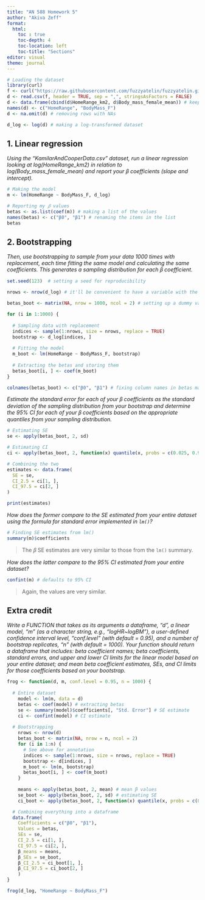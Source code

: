 ```yaml
---
title: "AN 588 Homework 5"
author: "Akiva Zeff"
format:
  html:
    toc : true
    toc-depth: 4
    toc-location: left
    toc-title: "Sections"
editor: visual
theme: journal
---
```


```r
# Loading the dataset
library(curl)
f <- curl("https://raw.githubusercontent.com/fuzzyatelin/fuzzyatelin.github.io/master/AN588_Fall23/KamilarAndCooperData.csv")
d <- read.csv(f, header = TRUE, sep = ",", stringsAsFactors = FALSE)
d <- data.frame(cbind(d$HomeRange_km2, d$Body_mass_female_mean)) # keeping only the relevant columns
names(d) <- c("HomeRange", "BodyMass_F")
d <- na.omit(d) # removing rows with NAs

d_log <- log(d) # making a log-transformed dataset
```

## 1. Linear regression

*Using the “KamilarAndCooperData.csv” dataset, run a linear regression looking at log(HomeRange_km2) in relation to log(Body_mass_female_mean) and report your* 𝛽 *coefficients (slope and intercept).*

```r
# Making the model
m <- lm(HomeRange ~ BodyMass_F, d_log)

# Reporting my 𝛽 values
betas <- as.list(coef(m)) # making a list of the values
names(betas) <- c("β0", "β1") # renaming the items in the list
betas
```

## 2. Bootstrapping

*Then, use bootstrapping to sample from your data 1000 times with replacement, each time fitting the same model and calculating the same coefficients. This generates a sampling distribution for each* 𝛽 *coefficient.*

```r
set.seed(123)  # setting a seed for reproducibility

nrows <- nrow(d_log) # it'll be convenient to have a variable with the number of rows in my dataset

betas_boot <- matrix(NA, nrow = 1000, ncol = 2) # setting up a dummy variable for storage

for (i in 1:1000) {
  
  # Sampling data with replacement
  indices <- sample(1:nrows, size = nrows, replace = TRUE)
  bootstrap <- d_log[indices, ]
  
  # Fitting the model
  m_boot <- lm(HomeRange ~ BodyMass_F, bootstrap)
  
  # Extracting the betas and storing them
  betas_boot[i, ] <- coef(m_boot)
}

colnames(betas_boot) <- c("β0", "β1") # fixing column names in betas matrix
```

*Estimate the standard error for each of your* 𝛽 *coefficients as the standard deviation of the sampling distribution from your bootstrap and determine the 95% CI for each of your* 𝛽 *coefficients based on the appropriate quantiles from your sampling distribution.*

```r
# Estimating SE
se <- apply(betas_boot, 2, sd)

# Estimating CI
ci <- apply(betas_boot, 2, function(x) quantile(x, probs = c(0.025, 0.975)))

# Combining the two
estimates <- data.frame(
  SE = se,
  CI_2.5 = ci[1, ],
  CI_97.5 = ci[2, ]
)

print(estimates)
```

*How does the former compare to the SE estimated from your entire dataset using the formula for standard error implemented in `lm()`?*

```r
# Finding SE estimates from lm()
summary(m)$coefficients
```

> The 𝛽 SE estimates are very similar to those from the `lm()` summary.

*How does the latter compare to the 95% CI estimated from your entire dataset?*

```r
confint(m) # defaults to 95% CI
```

> Again, the values are very similar.

## Extra credit

*Write a FUNCTION that takes as its arguments a dataframe, “d”, a linear model, “m” (as a character string, e.g., “logHR\~logBM”), a user-defined confidence interval level, “conf.level” (with default = 0.95), and a number of bootstrap replicates, “n” (with default = 1000). Your function should return a dataframe that includes: beta coefficient names; beta coefficients, standard errors, and upper and lower CI limits for the linear model based on your entire dataset; and mean beta coefficient estimates, SEs, and CI limits for those coefficients based on your bootstrap.*

```r
frog <- function(d, m, conf.level = 0.95, n = 1000) {
  
  # Entire dataset
    model <- lm(m, data = d)
    betas <- coef(model) # extracting betas
    se <- summary(model)$coefficients[, "Std. Error"] # SE estimate
    ci <- confint(model) # CI estimate
  
  # Bootstrapping
    nrows <- nrow(d)
    betas_boot <- matrix(NA, nrow = n, ncol = 2)
    for (i in 1:n) {
      # See above for annotation
      indices <- sample(1:nrows, size = nrows, replace = TRUE)
      bootstrap <- d[indices, ]
      m_boot <- lm(m, bootstrap)
      betas_boot[i, ] <- coef(m_boot)
    }
    
    means <- apply(betas_boot, 2, mean) # mean β values
    se_boot <- apply(betas_boot, 2, sd) # estimating SE
    ci_boot <- apply(betas_boot, 2, function(x) quantile(x, probs = c(0.025, 0.975))) # estimating CI

  # Combining everything into a dataframe
  data.frame(
    Coefficients = c("β0", "β1"),
    Values = betas,
    SEs = se,
    CI_2.5 = ci[1, ],
    CI_97.5 = ci[2, ],
    β_means = means,
    β_SEs = se_boot,
    β_CI_2.5 = ci_boot[1, ],
    β_CI_97.5 = ci_boot[2, ]
    )
}

frog(d_log, "HomeRange ~ BodyMass_F")
```
